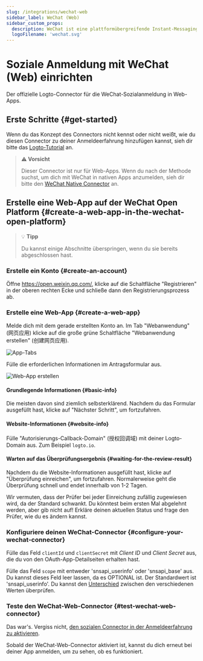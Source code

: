 ```yaml
---
slug: /integrations/wechat-web
sidebar_label: WeChat (Web)
sidebar_custom_props:
  description: WeChat ist eine plattformübergreifende Instant-Messaging-App.
  logoFilename: 'wechat.svg'
---
```



# Soziale Anmeldung mit WeChat (Web) einrichten

Der offizielle Logto-Connector für die WeChat-Sozialanmeldung in Web-Apps.

<GuideTip />

## Erste Schritte \{#get-started}

Wenn du das Konzept des Connectors nicht kennst oder nicht weißt, wie du diesen Connector zu deiner Anmeldeerfahrung hinzufügen kannst, sieh dir bitte das [Logto-Tutorial](/connectors/social-connectors) an.

> **⚠️ Vorsicht**
>
> Dieser Connector ist nur für Web-Apps. Wenn du nach der Methode suchst, um dich mit WeChat in nativen Apps anzumelden, sieh dir bitte den [WeChat Native Connector](/integrations/wechat-native) an.

## Erstelle eine Web-App auf der WeChat Open Platform \{#create-a-web-app-in-the-wechat-open-platform}

> 💡 **Tipp**
>
> Du kannst einige Abschnitte überspringen, wenn du sie bereits abgeschlossen hast.

### Erstelle ein Konto \{#create-an-account}

Öffne https://open.weixin.qq.com/, klicke auf die Schaltfläche "Registrieren" in der oberen rechten Ecke und schließe dann den Registrierungsprozess ab.

### Erstelle eine Web-App \{#create-a-web-app}

Melde dich mit dem gerade erstellten Konto an. Im Tab "Webanwendung" (网页应用) klicke auf die große grüne Schaltfläche "Webanwendung erstellen" (创建网页应用).

![App-Tabs](./assets/app-tabs.png)

Fülle die erforderlichen Informationen im Antragsformular aus.

![Web-App erstellen](./assets/create-web-app.png)

#### Grundlegende Informationen \{#basic-info}

Die meisten davon sind ziemlich selbsterklärend. Nachdem du das Formular ausgefüllt hast, klicke auf "Nächster Schritt", um fortzufahren.

#### Website-Informationen \{#website-info}

Fülle "Autorisierungs-Callback-Domain" (授权回调域) mit deiner Logto-Domain aus. Zum Beispiel `logto.io`.

#### Warten auf das Überprüfungsergebnis \{#waiting-for-the-review-result}

Nachdem du die Website-Informationen ausgefüllt hast, klicke auf "Überprüfung einreichen", um fortzufahren. Normalerweise geht die Überprüfung schnell und endet innerhalb von 1-2 Tagen.

Wir vermuten, dass der Prüfer bei jeder Einreichung zufällig zugewiesen wird, da der Standard schwankt. Du könntest beim ersten Mal abgelehnt werden, aber gib nicht auf! Erkläre deinen aktuellen Status und frage den Prüfer, wie du es ändern kannst.

### Konfiguriere deinen WeChat-Connector \{#configure-your-wechat-connector}

Fülle das Feld `clientId` und `clientSecret` mit _Client ID_ und _Client Secret_ aus, die du von den OAuth-App-Detailseiten erhalten hast.

Fülle das Feld `scope` mit entweder 'snsapi_userinfo' oder 'snsapi_base' aus. Du kannst dieses Feld leer lassen, da es OPTIONAL ist. Der Standardwert ist 'snsapi_userinfo'. Du kannst den [Unterschied](https://developers.weixin.qq.com/doc/offiaccount/OA_Web_Apps/Wechat_webpage_authorization.html) zwischen den verschiedenen Werten überprüfen.

### Teste den WeChat-Web-Connector \{#test-wechat-web-connector}

Das war's. Vergiss nicht, [den sozialen Connector in der Anmeldeerfahrung zu aktivieren](/connectors/social-connectors/#enable-social-sign-in).

Sobald der WeChat-Web-Connector aktiviert ist, kannst du dich erneut bei deiner App anmelden, um zu sehen, ob es funktioniert.
